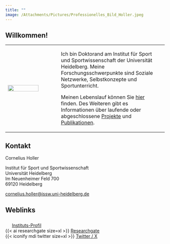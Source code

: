 ```yaml
---
title: ""
image: /Attachments/Pictures/Professionelles_Bild_Holler.jpeg
---
```


## Willkommen!

+--------------------------------------------------------------------------------------------+------------------------------------------------------------------------------------------------------------------------------------------------------------------------------------------+
| ![](Attachments/Pictures/Professionelles_Bild_Holler.jpeg){fig-align="center" width="80%"} | Ich bin Doktorand am Institut für Sport und Sportwissenschaft der Universität Heidelberg. Meine Forschungsschwerpunkte sind Soziale Netzwerke, Selbstkonzepte und Sportunterricht.       |
|                                                                                            |                                                                                                                                                                                          |
|                                                                                            | Meinen Lebenslauf können Sie [hier](CV.qmd) finden. Des Weiteren gibt es Informationen über laufende oder abgeschlossene [Projekte](projects.qmd) und [Publikationen](publications.qmd). |
+--------------------------------------------------------------------------------------------+------------------------------------------------------------------------------------------------------------------------------------------------------------------------------------------+

## Kontakt

Cornelius Holler

Institut für Sport und Sportwissenschaft\
Universität Heidelberg\
Im Neuenheimer Feld 700\
69120 Heidelberg

[cornelius.holler\@issw.uni-heidelberg.de](mailto:cornelius.holler@issw.uni-heidelberg.de)

## Weblinks

![](Attachments/Pictures/ISSW_logo.png){width="17" height="24"} [Instituts-Profil](https://www.issw.uni-heidelberg.de/personal/homepage/holler_c.html)\
{{< ai researchgate size=xl >}} [Researchgate](https://www.researchgate.net/profile/Cornelius_Holler)\
{{< iconify mdi twitter size=xl >}} [Twitter / X](https://twitter.com/CorneliusHoller)
